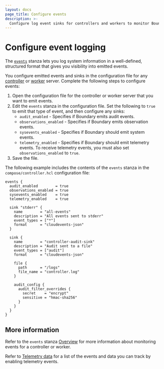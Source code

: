```yaml
---
layout: docs
page_title: Configure events
description: >-
  Configure log event sinks for controllers and workers to monitor Boundary resources and actions.
---
```


# Configure event logging

The [`events`](/boundary/docs/configuration/events) stanza lets you log system information in a well-defined, structured format that gives you visibility into emitted events.

You configure emitted events and sinks in the configuration file for any [controller](/boundary/docs/configuration/controller) or [worker](/boundary/docs/configuration/worker) server.
Complete the following steps to configure events:

1. Open the configuration file for the controller or worker server that you want to emit events.
1. Edit the `events` stanza in the configuration file.
Set the following to `true` to emit that type of event, and then configure any sinks:
   - `audit_enabled` - Specifies if Boundary emits audit events.
   - `observations_enabled` - Specifies if Boundary emits observation events.
   - `sysevents_enabled` - Specifies if Boundary should emit system events.
   - `telemetry_enabled` - Specifies if Boundary should emit telemetry events.
To receive telemetry events, you must also set `observations_enabled` to `true`.
1. Save the file.

The following example includes the contents of the `events` stanza in the `compose/controller.hcl` configuration file:

<CodeBlockConfig hideClipboard>

```hcl
events {
  audit_enabled        = true
  observations_enabled = true
  sysevents_enabled    = true
  telemetry_enabled    = true

  sink "stderr" {
    name        = "all-events"
    description = "All events sent to stderr"
    event_types = ["*"]
    format      = "cloudevents-json"
  }

  sink {
    name        = "controller-audit-sink"
    description = "Audit sent to a file"
    event_types = ["audit"]
    format      = "cloudevents-json"

    file {
      path      = "/logs"
      file_name = "controller.log"
    }

    audit_config {
      audit_filter_overrides {
        secret    = "encrypt"
        sensitive = "hmac-sha256"
      }
    }
  }
}
```

</CodeBlockConfig>

## More information

Refer to the `events` stanza [Overview](/boundary/docs/configuration/events) for more information about monitoring events for a controller or worker.

Refer to [Telemetry data](/boundary/docs/configuration/events/telemetry-data) for a list of the events and data you can track by enabling telemetry events.